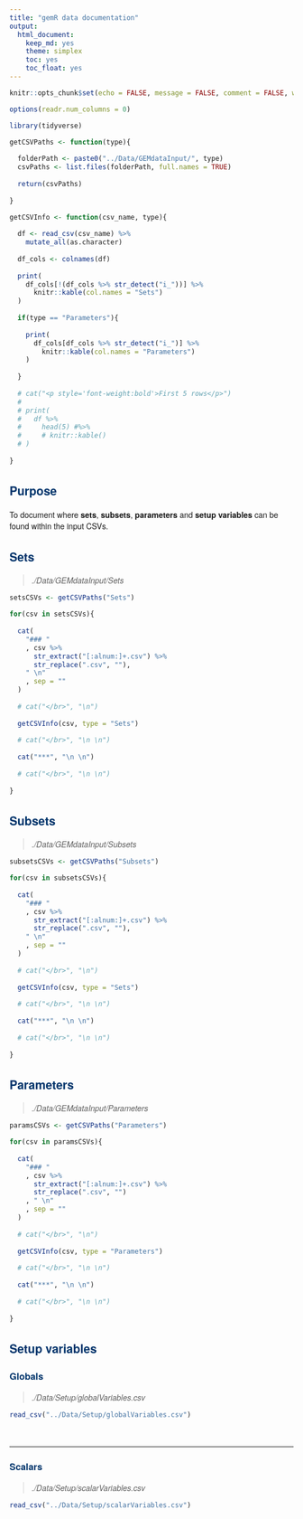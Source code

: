 ```yaml
---
title: "gemR data documentation"
output: 
  html_document: 
    keep_md: yes
    theme: simplex
    toc: yes
    toc_float: yes
---
```


<style>
    body {font-family: 'Helvetica Neue', Helvetica, Arial, sans-serif;}
    .table {width: 20%}
    .list-group-item.active, .list-group-item.active:hover, .list-group-item.active:focus {background-color: #00346b; border-color: #00346b; opacity: 0.8;}
    h1, h2, h3 {color: #00346b;}
</style>

```r

knitr::opts_chunk$set(echo = FALSE, message = FALSE, comment = FALSE, warning = FALSE)

options(readr.num_columns = 0)

library(tidyverse)

getCSVPaths <- function(type){
  
  folderPath <- paste0("../Data/GEMdataInput/", type)
  csvPaths <- list.files(folderPath, full.names = TRUE)
  
  return(csvPaths)
  
}

getCSVInfo <- function(csv_name, type){
  
  df <- read_csv(csv_name) %>% 
    mutate_all(as.character)
  
  df_cols <- colnames(df)
  
  print( 
    df_cols[!(df_cols %>% str_detect("i_"))] %>% 
      knitr::kable(col.names = "Sets")
  )
  
  if(type == "Parameters"){
    
    print( 
      df_cols[df_cols %>% str_detect("i_")] %>% 
        knitr::kable(col.names = "Parameters")
    )
    
  }
  
  # cat("<p style='font-weight:bold'>First 5 rows</p>")
  # 
  # print(
  #   df %>%
  #     head(5) #%>%
  #     # knitr::kable()
  # )
  
}

```

## Purpose

To document where **sets**, **subsets**, **parameters** and **setup variables** can be found within the input CSVs.

## Sets

> *./Data/GEMdataInput/Sets*

```r

setsCSVs <- getCSVPaths("Sets")

for(csv in setsCSVs){
  
  cat(
    "### "
    , csv %>% 
      str_extract("[:alnum:]+.csv") %>% 
      str_replace(".csv", ""), 
    " \n"
    , sep = ""
  ) 
  
  # cat("</br>", "\n")
  
  getCSVInfo(csv, type = "Sets")
  
  # cat("</br>", "\n \n")
  
  cat("***", "\n \n")
  
  # cat("</br>", "\n \n")
  
}

```

## Subsets

> *./Data/GEMdataInput/Subsets*

```r

subsetsCSVs <- getCSVPaths("Subsets")

for(csv in subsetsCSVs){
  
  cat(
    "### "
    , csv %>% 
      str_extract("[:alnum:]+.csv") %>% 
      str_replace(".csv", ""), 
    " \n"
    , sep = ""
  ) 
  
  # cat("</br>", "\n")
  
  getCSVInfo(csv, type = "Sets")
  
  # cat("</br>", "\n \n")
  
  cat("***", "\n \n")
  
  # cat("</br>", "\n \n")
  
}

```

## Parameters

> *./Data/GEMdataInput/Parameters*

```r

paramsCSVs <- getCSVPaths("Parameters")

for(csv in paramsCSVs){
  
  cat(
    "### "
    , csv %>% 
      str_extract("[:alnum:]+.csv") %>% 
      str_replace(".csv", "")
    , " \n"
    , sep = ""
  ) 
  
  # cat("</br>", "\n")
  
  getCSVInfo(csv, type = "Parameters")
  
  # cat("</br>", "\n \n")
  
  cat("***", "\n \n")
  
  # cat("</br>", "\n \n")
  
}

```

## Setup variables

### Globals

> *./Data/Setup/globalVariables.csv*

```r

read_csv("../Data/Setup/globalVariables.csv")

```

</br>

<hr>


### Scalars

> *./Data/Setup/scalarVariables.csv*

```r

read_csv("../Data/Setup/scalarVariables.csv")

```


